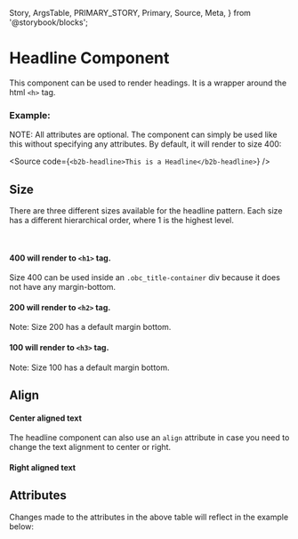   Story,
  ArgsTable,
  PRIMARY_STORY,
  Primary,
  Source,
  Meta,
} from '@storybook/blocks';


<Meta of={HeadlineStories} />

# Headline Component

This component can be used to render headings. It is a wrapper around the html `<h>` tag.

### Example:

<Canvas withSource="open" withToolbar={false}>
  <Story id="components-content-headline--story-010-default" />
</Canvas>

NOTE: All attributes are optional. The component can simply be used like this without specifying any attributes. By
default, it will render to size 400:

<Source code={`<b2b-headline>This is a Headline</b2b-headline>`} />

## Size

There are three different sizes available for the headline pattern. Each size has a different hierarchical order,
where 1 is the highest level.

<br />

#### 400 will render to `<h1>` tag.

Size 400 can be used inside an `.obc_title-container` div because it does not have any margin-bottom.

<Canvas withSource="closed" withToolbar={false}>
  <Story id="components-content-headline--story-010-default" />
</Canvas>

#### 200 will render to `<h2>` tag.

Note: Size 200 has a default margin bottom.

<Canvas withSource="closed" withToolbar={false}>
  <Story id="components-content-headline--story-030-size-200" />
</Canvas>

#### 100 will render to `<h3>` tag.

Note: Size 100 has a default margin bottom.

<Canvas withSource="closed" withToolbar={false}>
  <Story id="components-content-headline--story-040-size-100" />
</Canvas>

## Align

#### Center aligned text

The headline component can also use an `align` attribute in case you need to change the text alignment to center or right.

<Canvas withSource="closed" withToolbar={false}>
  <Story id="components-content-headline--story-050-center" />
</Canvas>

#### Right aligned text

<Canvas withSource="closed" withToolbar={false}>
  <Story id="components-content-headline--story-060-right" />
</Canvas>

## Attributes

<ArgsTable story={PRIMARY_STORY} />
Changes made to the attributes in the above table will reflect in the example below:
<Primary />
